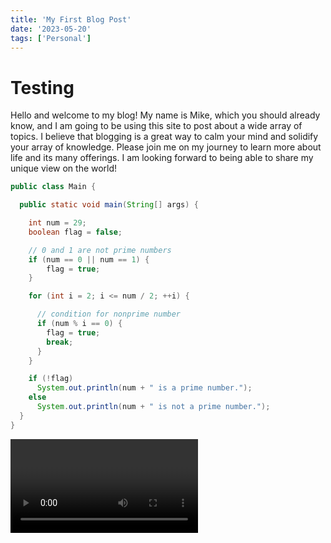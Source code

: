 ---
title: 'My First Blog Post'
date: '2023-05-20'
tags: ['Personal']
---
# Testing
Hello and welcome to my blog! My name is Mike, which you should already know, and I am going to be using this site to post about a wide array of topics. I believe that blogging is a great way to calm your mind and solidify your array of knowledge. Please join me on my journey to learn more about life and its many offerings. I am looking forward to being able to share my unique view on the world!

```java
public class Main {

  public static void main(String[] args) {

    int num = 29;
    boolean flag = false;

    // 0 and 1 are not prime numbers
    if (num == 0 || num == 1) {
        flag = true;
    }

    for (int i = 2; i <= num / 2; ++i) {

      // condition for nonprime number
      if (num % i == 0) {
        flag = true;
        break;
      }
    }

    if (!flag)
      System.out.println(num + " is a prime number.");
    else
      System.out.println(num + " is not a prime number.");
  }
}
```

<Video id="bpkW7fVEQrA" />

